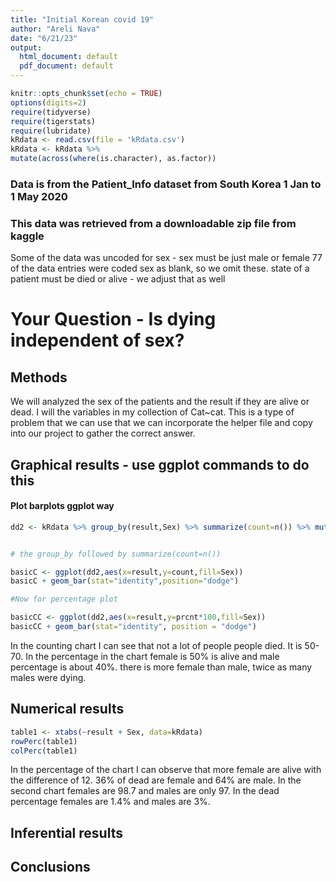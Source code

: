 ```yaml
---
title: "Initial Korean covid 19"
author: "Areli Nava"
date: "6/21/23"
output:
  html_document: default
  pdf_document: default
---
```


```r
knitr::opts_chunk$set(echo = TRUE)
options(digits=2)
require(tidyverse)
require(tigerstats)
require(lubridate)
kRdata <- read.csv(file = 'kRdata.csv')
kRdata <- kRdata %>%
mutate(across(where(is.character), as.factor))

```
### Data is from the Patient_Info dataset from South Korea 1 Jan to 1 May 2020
### This data was retrieved from a downloadable zip file from kaggle

Some of the data was uncoded for sex - sex must be just male or female
77 of the data entries were coded sex  as blank, so we omit these.
state of a patient must be died or alive - we adjust that as well   


  
# Your Question - Is dying independent of sex?

## Methods

We will analyzed the sex of the patients and the result if they are alive or dead. I will the variables in my collection of Cat~cat. This is a type of problem that we can use that we can incorporate the helper file and copy into our project to gather the correct answer.








## Graphical results - use ggplot commands to do this  

#### Plot barplots ggplot way
```r
dd2 <- kRdata %>% group_by(result,Sex) %>% summarize(count=n()) %>% mutate(prcnt=count/sum(count))


# the group_by followed by summarize(count=n())

basicC <- ggplot(dd2,aes(x=result,y=count,fill=Sex))
basicC + geom_bar(stat="identity",position="dodge")

#Now for percentage plot

basicCC <- ggplot(dd2,aes(x=result,y=prcnt*100,fill=Sex)) 
basicCC + geom_bar(stat="identity", position = "dodge")
```


In the counting chart I can see that not a lot of people people died. It is 50-70. In the percentage in the chart female is 50% is alive and male percentage is about 40%. there is more female than male, twice as many males were dying.





  
## Numerical results

```r
table1 <- xtabs(~result + Sex, data=kRdata)
rowPerc(table1)
colPerc(table1)
```
In the percentage of the chart I can observe that more female are alive with the difference of 12. 36% of dead are female and 64% are male. In the second chart females are 98.7 and males are only 97. In the dead percentage females are 1.4% and males are 3%.


## Inferential results 




## Conclusions

